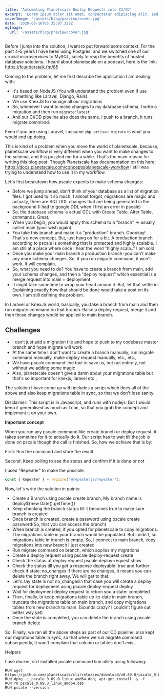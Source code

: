 ```yaml
---
title: 'Automating Planetscale Deploy Requests into CI/CD'
excerpt: 'Lorem ipsum dolor sit amet, consectetur adipiscing elit, sed do eiusmod tempor incididunt ut labore et dolore magna aliqua. Praesent elementum facilisis leo vel fringilla est ullamcorper eget. At imperdiet dui accumsan sit amet nulla facilities morbi tempus.'
coverImage: '/assets/blog/preview/cover.jpg'
date: '2020-03-16T05:35:07.322Z'
ogImage:
  url: '/assets/blog/preview/cover.jpg'
---
```


Before I jump into the solution, I want to put forward some context. For the past 4–5 years I have been using Postgres, and we switched one of our crucial microservices to MySQL, solely to reap the benefits of hosted database solutions. I heard about planetscale on a podcast, here is the link: https://founderstalk.fm/85

Coming to the problem, let me first describe the application I am dealing with:

- It's based on NodeJS (You will understand the problem even if use something like Laravel, Django, Rails)
- We use KnexJS to manage all our migrations
- So, whenever I want to make changes to my database schema, I write a migration and then run `migrate:latest`
- And our CI/CD pipeline also does the same. I push to a branch, it runs migrate command.

Even if you are using Laravel, I assume `php artisan migrate` is what you would end up doing.

This is kind of a problem when you move the world of planetscale, because, planetscale workflow is very different when you want to make changes to the schema, and this puzzled me for a while. That's the main reason for writing this blog post. Though Planetscale has documentation on this here: https://docs.planetscale.com/concepts/planetscale-workflow I still was trying to understand how to use it in my workflow.

Let's first breakdown how pscale expects to make schema changes:

- Before we jump ahead, don't think of your database as a list of migration files. I got used to it so much, I almost forgot, migrations are magic and actually, there are SQL DDL changes that are being generated in the background (I had to google DDL when I first an error in pscale)
- So, the database schema is actual DDL with Create Table, Alter Table, commands. Great.
- When you begin, you would apply this schema to a "branch" -> usually called main (your wish again).
- You take this branch and make it a "production" branch. Ooookay! That's a new concept. But, just hang on for a bit. A production branch according to pscale is something that is protected and highly scalable. I am still at a place where once I hear the word "highly scala.." I am sold.
- Once you make your main branch a production branch - you can't make any more schema changes. So, if you run migrate command, it won't work. It will complain.
- So, what you need to do? You have to create a branch from main, add your schema changes, and then a "deploy request" which essential is a merge request into main + deployment.
- It might take sometime to wrap your head around it. But, let that settle in. Explaining exactly how that should be done would take a post on its own. I am still defining the problem.

In Laravel or KnexJS world, basically, you take a branch from main and then run migrate command on that branch. Raise a deploy request, merge it and then those changes would be applied to main branch.

## **Challenges**

- I can't just add a migration file and hope to push to my codebase master branch and hope migrate will work
- At the same time I don't want to create a branch manually, run migrate command manually, make deploy request manually, etc., etc.,
- We have pscale command line tool to save us, but not entirely, not without we adding some magic
- Also, planetscale doesn't give a damn about your migrations table but that's so important for knexjs, laravel etc.,

The solution I have come up with includes a script which does all of the above and also keep migrations table in sync, so that we don't lose sanity.

Disclaimer: This script is in Javascript, and runs with nodejs. But I would keep it generalised as much as I can, so that you grab the concept and implement it on your own.

**Important concept**

When you run any pscale command like create branch or deploy request, it takes sometime for it to actually do it. Our script has to wait till the job is done on pscale though the call is finished. So, how we achieve that is by:

First: Run the command and store the result

Second: Keep polling to see the status and confirm if it is done or not

I used "Repeater" to make the possible.

```js
const { Repeater } = require('@repeaterjs/repeater');
```

Now, let's write the solution in points:

- Create a Branch using pscale create branch, My branch name is deploy${new Date().getTime()}
- Keep checking the branch status till it becomes true to make sure branch is created
- Once branch is created, create a password using pscale create password(So, that you can access the branch)
- When branch is created, if you opted for planetscale to copy migrations. The migrations table in your branch would be populated. But I didn't, so migrations table in branch is empty. So, I connect to main branch, copy migrations into new branch I just created
- Run migrate command on branch, which applies my migrations
- Create a deploy request using pscale deploy-request create
- Check the status of deploy request pscale deploy-request show
- Check the status till you get a response deployable: true and further check if state: no_changes If there are no changes, it means you can delete the branch right away. We will get to that.
- Let's say state is not no_changesIn that case you will create a deploy request for deployment using pscale deploy-request deploy
- Wait for deployment deploy request to return you a state: completed
- Then, finally, to keep migrations table up-to-date in main branch, truncate the migrations table on main branch, and copy migrations tables from new branch to main. (Sounds crazy? I couldn't figure out better way yet)
- Once the state is completed, you can delete the branch using pscale branch delete

So, Finally, we ran all the above steps as part of our CD pipeline, also kept our migrations table in sync, so that when we run migrate command subsequently, it won't complain that column or tables don't exist.

Helpers

I use docker, so I installed pscale command line utility using following:

```command-line
RUN wget https://github.com/planetscale/cli/releases/download/v0.89.0/pscale_0.89.0_linux_amd64.deb
RUN dpkg -i pscale_0.89.0_linux_amd64.deb; apt-get install -y -f
RUN rm pscale_0.89.0_linux_amd64.deb
RUN pscale --version
```
